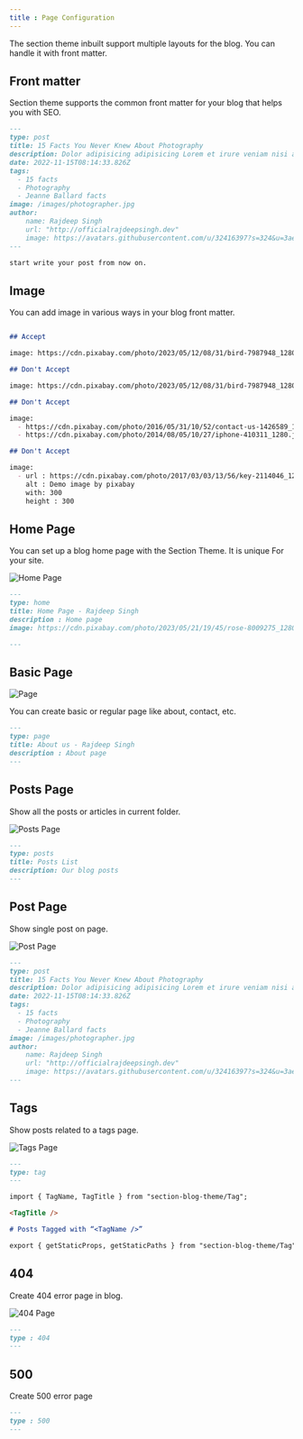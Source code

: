 ```yaml
---
title : Page Configuration
---
```


The section theme inbuilt support multiple layouts for the blog. You can handle it with front matter. 

## Front matter 
Section theme supports the common front matter for your blog that helps you with SEO.

```markdown  filename="new-post.mdx"
---
type: post
title: 15 Facts You Never Knew About Photography
description: Dolor adipisicing adipisicing Lorem et irure veniam nisi anim excepteur mollit occaecat eu.
date: 2022-11-15T08:14:33.826Z
tags:
  - 15 facts
  - Photography
  - Jeanne Ballard facts
image: /images/photographer.jpg
author: 
    name: Rajdeep Singh
    url: "http://officialrajdeepsingh.dev"
    image: https://avatars.githubusercontent.com/u/32416397?s=324&u=3ae103d5ff7b6bd219e5e1228afb102c10536fb9
---

start write your post from now on.
```

## Image

You can add image in various ways in your blog front matter.

```markdown {4,8,12-14,18-22} filename="image front matter example"

## Accept

image: https://cdn.pixabay.com/photo/2023/05/12/08/31/bird-7987948_1280.jpg

## Don't Accept  

image: https://cdn.pixabay.com/photo/2023/05/12/08/31/bird-7987948_1280.jpg https://cdn.pixabay.com/photo/2023/05/22/18/17/insect-8011258_1280.jpg

## Don't Accept 

image:
  - https://cdn.pixabay.com/photo/2016/05/31/10/52/contact-us-1426589_1280.png
  - https://cdn.pixabay.com/photo/2014/08/05/10/27/iphone-410311_1280.jpg

## Don't Accept 

image: 
  - url : https://cdn.pixabay.com/photo/2017/03/03/13/56/key-2114046_1280.jpg
    alt : Demo image by pixabay
    with: 300
    height : 300

```
## Home Page
You can set up a blog home page with the Section Theme. It is unique For your site. 

![Home Page](/Home.png "Home Page")


```markdown {2} filename="index.mdx"
---
type: home
title: Home Page - Rajdeep Singh
description : Home page 
image: https://cdn.pixabay.com/photo/2023/05/21/19/45/rose-8009275_1280.jpg

---
```

## Basic Page
![Page](/Page.png "Page")

You can create basic or regular page like about, contact, etc.

```markdown {2}  filename="about.mdx"
---
type: page
title: About us - Rajdeep Singh
description : About page
---

```

## Posts Page
Show all the posts or articles in current folder.

![Posts Page](/Posts.png "Posts Page")

```markdown {2} filename="index.mdx"
---
type: posts
title: Posts List
description: Our blog posts
---
```


## Post Page
Show single post on page.

![Post Page](/Post.png "Posts Page")

```markdown {2} filename="my-new-post.mdx"
---
type: post
title: 15 Facts You Never Knew About Photography
description: Dolor adipisicing adipisicing Lorem et irure veniam nisi anim excepteur mollit occaecat eu.
date: 2022-11-15T08:14:33.826Z
tags:
  - 15 facts
  - Photography
  - Jeanne Ballard facts
image: /images/photographer.jpg
author: 
    name: Rajdeep Singh
    url: "http://officialrajdeepsingh.dev"
    image: https://avatars.githubusercontent.com/u/32416397?s=324&u=3ae103d5ff7b6bd219e5e1228afb102c10536fb9
---
```

## Tags

Show posts related to a tags page.

![Tags Page](/Tags.png " Tags Page ")

```markdown {2} filename="tags/[slug].mdx"
---
type: tag
---

import { TagName, TagTitle } from "section-blog-theme/Tag";

<TagTitle />

# Posts Tagged with “<TagName />”

export { getStaticProps, getStaticPaths } from "section-blog-theme/Tag";
```
## 404
Create 404 error page in blog.

![404 Page](/404.png "404 Page")

```markdown {2} filename="404.mdx"
---
type : 404
---
```
## 500
Create 500 error page 
```markdown {2} filename="500.mdx"
---
type : 500
---
```


